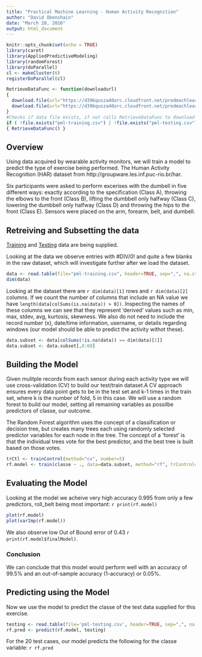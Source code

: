 ```yaml
---
title: "Practical Machine Learning - Human Activity Recognition"
author: "David Obenshain"
date: "March 20, 2016"
output: html_document
---
```


```r
knitr::opts_chunk$set(echo = TRUE)
library(caret)
library(AppliedPredictiveModeling)
library(randomForest)
library(doParallel)
cl <- makeCluster(6)
registerDoParallel(cl)

RetrieveDataFunc <- function(downloadurl)
{
  download.file(url="https://d396qusza40orc.cloudfront.net/predmachlearn/pml-training.csv", destfile="pml-training.csv")
  download.file(url="https://d396qusza40orc.cloudfront.net/predmachlearn/pml-testing.csv", destfile="pml-testing.csv")
}
#Checks if data file exists, if not calls RetrieveDataFunc to download and extract dataset.
if ( !file.exists("pml-training.csv") | !file.exists("pml-testing.csv"))
{ RetrieveDataFunc() }

```

## Overview

Using data acquired by wearable activity monitors, we will train a model to predict the type of exercise being performed.  The Human Activity Recognition (HAR) dataset from http://groupware.les.inf.puc-rio.br/har.

Six participants were asked to perform excerises with the dumbell in five different ways: exactly according to the specification (Class A), throwing the elbows to the front (Class B), lifting the dumbbell only halfway (Class C), lowering the dumbbell only halfway (Class D) and throwing the hips to the front (Class E).  Sensors were placed on the arm, forearm, belt, and dumbell.


## Retreiving and Subsetting the data

[Training](https://d396qusza40orc.cloudfront.net/predmachlearn/pml-training.csv) and [Testing](https://d396qusza40orc.cloudfront.net/predmachlearn/pml-testing.csv) data are being supplied.

Looking at the data we observe entries with #DIV/0! and quite a few blanks in the raw dataset, which will investigate further after we load the dataset.

```r
data <- read.table(file="pml-training.csv", header=TRUE, sep=",", na.strings=c('NA','#DIV/0!'))
dim(data)
```

Looking at the dataset there are `r dim(data)[1]` rows and `r dim(data)[2]` columns.  If we count the number of columns that include an NA value we have `length(data[colSums(is.na(data)) > 0])`.  Inspecting the names of these columns we can see that they represent 'derived' values such as min, max, stdev, avg, kurtosis, skewness. We also do not need to include the record number (x), date/time information, username, or details regarding windows (our model should be able to predict the activity withot these).

```r
data.subset <- data[colSums(!is.na(data)) == dim(data)[1]]
data.subset <- data.subset[,8:60]
```

## Building the Model

Given mulitple records from each sensor during each activity type we will use cross-validation (CV) to build our test/train dataset.A CV approach ensures every data point gets to be in the test set and k-1 times in the train set, where k is the number of fold, 5 in this case.  We will use a random forest to build our model, setting all remaining variables as possilbe predictors of classe, our outcome.

The Random Forest algorithm uses the concept of a classification or decision tree, but creates many trees each using randomly selected predictor variables for each node in the tree.  The concept of a 'forest' is that the individual trees vote for the best predictor, and the best tree is built based on those votes.

```r
trCtl <- trainControl(method="cv", number=5)
rf.model <- train(classe ~ ., data=data.subset, method="rf", trControl=trCtl)
```

## Evaluating the Model

Looking at the model we acheive very high accuracy 0.995 from only a few predictors, roll_belt being most important: `r print(rf.model)`

```r
plot(rf.model)
plot(varImp(rf.model))
```
We also observe low Out of Bound error of 0.43  `r print(rf.model$finalModel)`.

### Conclusion
We can conclude that this model would perform well with an accuracy of 99.5% and an out-of-sample accuracy (1-accuracy) or 0.05%.

## Predicting using the Model

Now we use the model to predict the classe of the test data supplied for this exercise.

```r
testing <- read.table(file='pml-testing.csv', header=TRUE, sep=",", na.strings=c('NA','#DIV/0!') )
rf.pred <- predict(rf.model, testing)
```

For the 20 test cases, our model predicts the following for the classe variable: `r rf.pred`